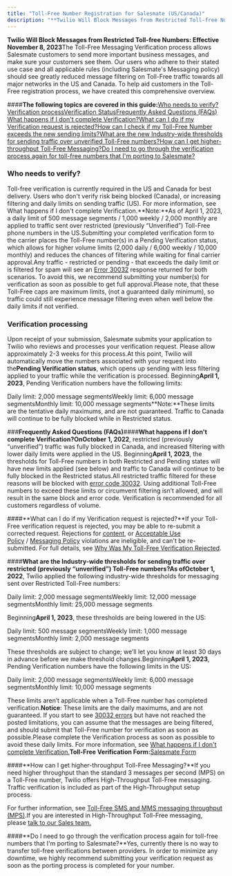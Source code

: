 ```yaml
---
title: "Toll-Free Number Registration for Salesmate (US/Canada)"
description: "**Twilio Will Block Messages from Restricted Toll-free Numbers: Effective November 8, 2023**The Toll-Free Messaging Verification process allows Salesm..."
---
```


**Twilio Will Block Messages from Restricted Toll-free Numbers: Effective November 8, 2023**The Toll-Free Messaging Verification process allows Salesmate customers to send more important business messages, and make sure your customers see them. Our users who adhere to their stated use case and all applicable rules (including Salesmate's Messaging policy) should see greatly reduced message filtering on Toll-Free traffic towards all major networks in the US and Canada. To help aid customers in the Toll-Free registration process, we have created this comprehensive overview.

####**The following topics are covered in this guide:**[Who needs to verify?](https://support.salesmate.io/hc/en-us/articles/22751204870425#h_01H9SWY97GFMJHEY128C2TH6ZR)[Verification process](https://support.salesmate.io/hc/en-us/articles/22751204870425#h_01H9SWY97GT8KHANA5QN4KPQYV)[Verification Status](https://support.salesmate.io/hc/en-us/articles/22751204870425#h_01H9SWY97GDJNAWSMGBBZNFMK3)[Frequently Asked Questions (FAQs)](https://support.salesmate.io/hc/en-us/articles/22751204870425#h_01GTCP1SYGERERDMX10SZ8S25D)
[What happens if I don't complete Verification?](https://support.salesmate.io/hc/en-us/articles/22751204870425#h_01GTCP1ZVAMDMY4Y7YB75YF7WR)[What can I do if my Verification request is rejected?](https://support.salesmate.io/hc/en-us/articles/22751204870425#h_01GTCPJWAE5P779K8H84FRX4KM)[How can I check if my Toll-Free Number exceeds the new sending limits?](https://support.salesmate.io/hc/en-us/articles/22751204870425#h_01GTCP4WJ3TTH83EE0REZBCVQD)[What are the new Industry-wide thresholds for sending traffic over unverified Toll-Free numbers?](https://support.salesmate.io/hc/en-us/articles/22751204870425#h_01GTCP8QXG1RM71YZY1NE6NFV2)[How can I get higher-throughput Toll-Free Messaging?](https://support.salesmate.io/hc/en-us/articles/22751204870425#h_01GTCPK333EVJ2RGG1C5ZD4DVD)[Do I need to go through the verification process again for toll-free numbers that I'm porting to Salesmate?](https://support.salesmate.io/hc/en-us/articles/22751204870425#h_01H0TRETESFHAWBVJ203NZF9TH)

### Who needs to verify?

Toll-free verification is currently required in the US and Canada for best delivery. Users who don't verify risk being blocked (Canada), or increasing filtering and daily limits on sending traffic (US). For more information, see What happens if I don't complete Verification.**Note:**As of April 1, 2023, a daily limit of 500 message segments / 1,000 weekly / 2,000 monthly are applied to traffic sent over restricted (previously “Unverified”) Toll-Free phone numbers in the US.Submitting your completed verification form to the carrier places the Toll-Free number(s) in a Pending Verification status, which allows for higher volume limits (2,000 daily / 6,000 weekly / 10,000 monthly) and reduces the chances of filtering while waiting for final carrier approval.Any traffic - restricted or pending - that exceeds the daily limit or is filtered for spam will see an [Error 30032](https://www.twilio.com/docs/api/errors/30032) response returned for both scenarios. To avoid this, we recommend submitting your number(s) for verification as soon as possible to get full approval.Please note, that these Toll-Free caps are maximum limits, (not a guaranteed daily minimum), so traffic could still experience message filtering even when well below the daily limits if not verified.

### Verification processing

Upon receipt of your submission, Salesmate submits your application to Twilio who reviews and processes your verification request. Please allow approximately 2-3 weeks for this process.At this point, Twilio will automatically move the numbers associated with your request into the**Pending Verification status**, which opens up sending with less filtering applied to your traffic while the verification is processed. Beginning**April 1, 2023**, Pending Verification numbers have the following limits:

Daily limit: 2,000 message segmentsWeekly limit: 6,000 message segmentsMonthly limit: 10,000 message segments**Note:**These limits are the tentative daily maximums, and are not guaranteed. Traffic to Canada will continue to be fully blocked while in Restricted status.

###**Frequently Asked Questions (FAQs)**####**What happens if I don't complete Verification?**On**October 1, 2022**, restricted (previously “unverified”) traffic was fully blocked in Canada, and increased filtering with lower daily limits were applied in the US. Beginning**April 1, 2023**, the thresholds for Toll-Free numbers in both Restricted and Pending states will have new limits applied (see below) and traffic to Canada will continue to be fully blocked in the Restricted status.All restricted traffic filtered for these reasons will be blocked with [error code 30032](https://www.twilio.com/docs/api/errors/30032). Using additional Toll-Free numbers to exceed these limits or circumvent filtering isn’t allowed, and will result in the same block and error code. Verification is recommended for all customers regardless of volume.

####**What can I do if my Verification request is rejected?**If your Toll-Free verification request is rejected, you may be able to re-submit a corrected request. Rejections for [content](https://support.twilio.com/hc/en-us/articles/360045004974-Forbidden-Message-Categories-for-SMS-and-MMS-in-the-US-and-Canada), or [Acceptable Use Policy](https://support.salesmate.io/hc/en-us/articles/22747336265369/preview/eyJhbGciOiJIUzI1NiJ9.eyJpZCI6MjI3NDczMzYyNjUzNjksInJldmlzaW9uX2lkIjoiMDFIOVNXSllYSDVFN1RDVks0VDdCUlFFTVMiLCJleHAiOjE2OTQxNjMyOTl9.5ONE5IQs-Jph6f4w_lnZjoMUB8tF1rjbXAj-ImIKtE8) / [Messaging Policy](https://support.salesmate.io/hc/en-us/articles/360044649672-Salesmate-Messaging-Policy) violations are ineligible, and can't be re-submitted. For full details, see [Why Was My Toll-Free Verification Rejected](https://support.twilio.com/hc/en-us/articles/9321443984155-Why-Was-My-Toll-Free-Verification-Rejected-).

####**What are the Industry-wide thresholds for sending traffic over restricted (previously “unverified”) Toll-Free numbers?**As of**October 1, 2022**, Twilio applied the following industry-wide thresholds for messaging sent over Restricted Toll-Free numbers:

Daily limit: 2,000 message segmentsWeekly limit: 12,000 message segmentsMonthly limit: 25,000 message segments

Beginning**April 1, 2023**, these thresholds are being lowered in the US:

Daily limit: 500 message segmentsWeekly limit: 1,000 message segmentsMonthly limit: 2,000 message segments

These thresholds are subject to change; we’ll let you know at least 30 days in advance before we make threshold changes.Beginning**April 1, 2023**, Pending Verification numbers have the following limits in the US:

Daily limit: 2,000 message segmentsWeekly limit: 6,000 message segmentsMonthly limit: 10,000 message segments

These limits aren’t applicable when a Toll-Free number has completed verification.**Notice**: These limits are the daily maximums, and are not guaranteed. If you start to see [30032 errors](https://www.twilio.com/docs/api/errors/30032) but have not reached the posted limitations, you can assume that the messages are being filtered, and should submit that Toll-Free number for verification as soon as possible.Please complete the Verification process as soon as possible to avoid these daily limits. For more information, see [What happens if I don't complete Verification.](https://support.salesmate.io/hc/en-us/articles/22751204870425-Toll-Free-Number-Registration-for-Salesmate-US-Canada#h_01GTCP1ZVAMDMY4Y7YB75YF7WR)**Toll-Free Verification Form:**[Salesmate Form](https://forms.office.com/pages/responsepage.aspx?id=g8pgUk95NkKUCTLkTG1ngRgCQ75ab_NPm3ty1GpuaKRUMTYyTVZSNDZWWDVKWTFNSUswTFM2RkJWQy4u)

####**How can I get higher-throughput Toll-Free Messaging?**If you need higher throughput than the standard 3 messages per second (MPS) on a Toll-Free number, Twilio offers High-Throughput Toll-Free messaging. Traffic verification is included as part of the High-Throughput setup process.

For further information, see [Toll-Free SMS and MMS messaging throughput (MPS)](https://support.twilio.com/hc/en-us/articles/4411046744987-Toll-Free-SMS-and-MMS-messaging-throughput-MPS-).If you are interested in High-Throughput Toll-Free messaging, please [talk to our Sales team.](https://www.salesmate.io/contact/)

####**Do I need to go through the verification process again for toll-free numbers that I'm porting to Salesmate?**Yes, currently there is no way to transfer toll-free verifications between providers. In order to minimize any downtime, we highly recommend submitting your verification request as soon as the porting process is completed for your number.
